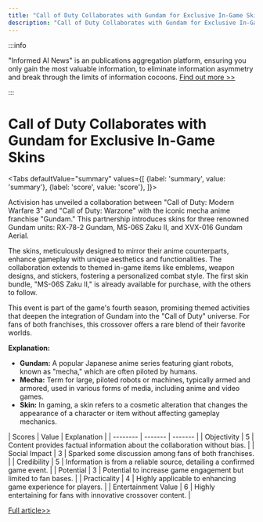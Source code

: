 ```yaml
---
title: "Call of Duty Collaborates with Gundam for Exclusive In-Game Skins"
description: "Call of Duty Collaborates with Gundam for Exclusive In-Game Skins"
---
```



:::info

"Informed AI News" is an publications aggregation platform, ensuring you only gain the most valuable information, to eliminate information asymmetry and break through the limits of information cocoons.  [Find out more >>](/)

:::

# Call of Duty Collaborates with Gundam for Exclusive In-Game Skins


<Tabs
	defaultValue="summary"
	values={[
	{label: 'summary', value: 'summary'},
	{label: 'score', value: 'score'},
]}>
<TabItem value="summary">


Activision has unveiled a collaboration between "Call of Duty: Modern Warfare 3" and "Call of Duty: Warzone" with the iconic mecha anime franchise "Gundam." This partnership introduces skins for three renowned Gundam units: RX-78-2 Gundam, MS-06S Zaku II, and XVX-016 Gundam Aerial.

The skins, meticulously designed to mirror their anime counterparts, enhance gameplay with unique aesthetics and functionalities. The collaboration extends to themed in-game items like emblems, weapon designs, and stickers, fostering a personalized combat style. The first skin bundle, "MS-06S Zaku II," is already available for purchase, with the others to follow.

This event is part of the game's fourth season, promising themed activities that deepen the integration of Gundam into the "Call of Duty" universe. For fans of both franchises, this crossover offers a rare blend of their favorite worlds.

**Explanation:**
- **Gundam:** A popular Japanese anime series featuring giant robots, known as "mecha," which are often piloted by humans.
- **Mecha:** Term for large, piloted robots or machines, typically armed and armored, used in various forms of media, including anime and video games.
- **Skin:** In gaming, a skin refers to a cosmetic alteration that changes the appearance of a character or item without affecting gameplay mechanics.
</TabItem>
<TabItem value="score">
	| Scores     | Value   | Explanation |
	| -------- | ------- | ------- |
	| Objectivity  | 5    | Content provides factual information about the collaboration without bias.    |
	| Social Impact | 3     | Sparked some discussion among fans of both franchises.    |
	| Credibility    | 5    | Information is from a reliable source, detailing a confirmed game event.    |
	| Potential    | 3    | Potential to increase game engagement but limited to fan bases.    |
	| Practicality    | 4    | Highly applicable to enhancing game experience for players.    |
	| Entertainment Value    | 6    | Highly entertaining for fans with innovative crossover content.    |
</TabItem>
</Tabs>

[Full article>>](https://www.cnbeta.com.tw/articles/game/1433312.htm)
